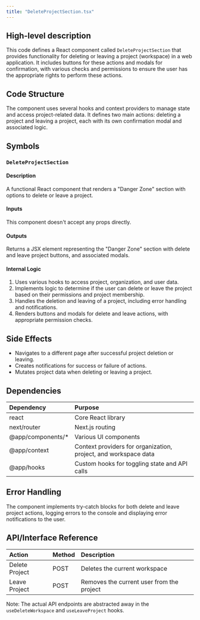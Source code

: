 ```yaml
---
title: "DeleteProjectSection.tsx"
---
```


## High-level description
This code defines a React component called `DeleteProjectSection` that provides functionality for deleting or leaving a project (workspace) in a web application. It includes buttons for these actions and modals for confirmation, with various checks and permissions to ensure the user has the appropriate rights to perform these actions.

## Code Structure
The component uses several hooks and context providers to manage state and access project-related data. It defines two main actions: deleting a project and leaving a project, each with its own confirmation modal and associated logic.

## Symbols

### `DeleteProjectSection`
#### Description
A functional React component that renders a "Danger Zone" section with options to delete or leave a project.

#### Inputs
This component doesn't accept any props directly.

#### Outputs
Returns a JSX element representing the "Danger Zone" section with delete and leave project buttons, and associated modals.

#### Internal Logic
1. Uses various hooks to access project, organization, and user data.
2. Implements logic to determine if the user can delete or leave the project based on their permissions and project membership.
3. Handles the deletion and leaving of a project, including error handling and notifications.
4. Renders buttons and modals for delete and leave actions, with appropriate permission checks.

## Side Effects
- Navigates to a different page after successful project deletion or leaving.
- Creates notifications for success or failure of actions.
- Mutates project data when deleting or leaving a project.

## Dependencies
| Dependency | Purpose |
|:-----------|:--------|
| react | Core React library |
| next/router | Next.js routing |
| @app/components/* | Various UI components |
| @app/context | Context providers for organization, project, and workspace data |
| @app/hooks | Custom hooks for toggling state and API calls |

## Error Handling
The component implements try-catch blocks for both delete and leave project actions, logging errors to the console and displaying error notifications to the user.

## API/Interface Reference
| Action | Method | Description |
|:-------|:-------|:------------|
| Delete Project | POST | Deletes the current workspace |
| Leave Project | POST | Removes the current user from the project |

Note: The actual API endpoints are abstracted away in the `useDeleteWorkspace` and `useLeaveProject` hooks.